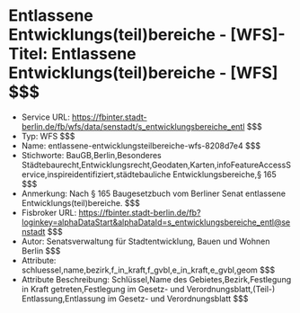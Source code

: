 # Entlassene Entwicklungs(teil)bereiche - [WFS]- Titel: Entlassene Entwicklungs(teil)bereiche - [WFS] $$$
- Service URL: https://fbinter.stadt-berlin.de/fb/wfs/data/senstadt/s_entwicklungsbereiche_entl $$$
- Typ: WFS $$$
- Name: entlassene-entwicklungsteilbereiche-wfs-8208d7e4 $$$
- Stichworte: BauGB,Berlin,Besonderes Städtebaurecht,Entwicklungsrecht,Geodaten,Karten,infoFeatureAccessService,inspireidentifiziert,städtebauliche Entwicklungsbereiche,§ 165 $$$
- Anmerkung: Nach § 165 Baugesetzbuch vom Berliner Senat entlassene Entwicklungs(teil)bereiche. $$$
- Fisbroker URL: https://fbinter.stadt-berlin.de/fb?loginkey=alphaDataStart&alphaDataId=s_entwicklungsbereiche_entl@senstadt $$$
- Autor: Senatsverwaltung für Stadtentwicklung, Bauen und Wohnen Berlin $$$
- Attribute: schluessel,name,bezirk,f_in_kraft,f_gvbl,e_in_kraft,e_gvbl,geom $$$
- Attribute Beschreibung: Schlüssel,Name des Gebietes,Bezirk,Festlegung in Kraft getreten,Festlegung im Gesetz- und Verordnungsblatt,(Teil-) Entlassung,Entlassung im Gesetz- und Verordnungsblatt $$$
